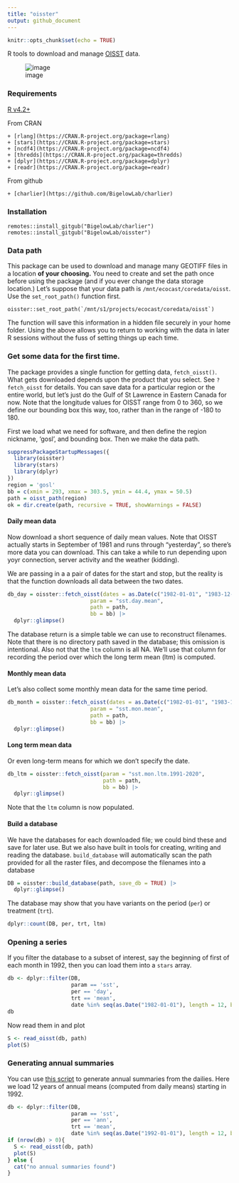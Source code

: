 ```yaml
---
title: "oisster"
output: github_document
---
```


```r
knitr::opts_chunk$set(echo = TRUE)
```

R tools to download and manage [OISST](https://psl.noaa.gov/data/gridded/data.noaa.oisst.v2.highres.html) data.

![image](https://psl.noaa.gov/data/gridded/images/small/noaahighres.png)

### Requirements

[R v4.2+](https://www.r-project.org/)

From CRAN

    + [rlang](https://CRAN.R-project.org/package=rlang)
    + [stars](https://CRAN.R-project.org/package=stars)
    + [ncdf4](https://CRAN.R-project.org/package=ncdf4)
    + [thredds](https://CRAN.R-project.org/package=thredds)
    + [dplyr](https://CRAN.R-project.org/package=dplyr)
    + [readr](https://CRAN.R-project.org/package=readr)
    
From github

    + [charlier](https://github.com/BigelowLab/charlier)
    
### Installation

```
remotes::install_gitgub("BigelowLab/charlier")
remotes::install_gitgub("BigelowLab/oisster")
```

### Data path

This package can be used to download and manage many GEOTIFF files in a location **of your choosing.** You need to create and set the path once before using the package (and if you ever change the data storage location.)  Let's suppose that your data path is `/mnt/ecocast/coredata/oisst`.  Use the `set_root_path()` function first.

```
oisster::set_root_path(`/mnt/s1/projects/ecocast/coredata/oisst`)
```

The function will save this information in a hidden file securely in your home folder. Using the above allows you to return to working with the data in later R sessions without the fuss of setting things up each time.  

### Get some data for the first time.

The package provides a single function for getting data, `fetch_oisst()`. What gets downloaded depends upon the product that you select.  See `?fetch_oisst` for details.  You can save data for a particular region or the entire world, but let's just do the Gulf of St Lawrence in Eastern Canada for now. Note that the longitude values for OISST range from 0 to 360, so we define our bounding box this way, too, rather than in the range of -180 to 180.

First we load what we need for software, and then define the region nickname, 'gosl', and bounding box.  Then we make the data path.

```r
suppressPackageStartupMessages({
  library(oisster)
  library(stars)
  library(dplyr)
})
region = 'gosl'
bb = c(xmin = 293, xmax = 303.5, ymin = 44.4, ymax = 50.5)
path = oisst_path(region)
ok = dir.create(path, recursive = TRUE, showWarnings = FALSE)
```

#### Daily mean data
Now download a short sequence of daily mean values. Note that OISST actually starts in September of 1981 and runs through "yesterday", so there's more data you can download. This can take a while to run depending upon yoyr connection, server activity and the weather (kidding).

We are passing in a a pair of dates for the start and stop, but the reality is that the function downloads all data between the two dates.

```r
db_day = oisster::fetch_oisst(dates = as.Date(c("1982-01-01", "1983-12-31")),
                          param = "sst.day.mean",
                          path = path,
                          bb = bb) |>
  dplyr::glimpse()
```
The database return is a simple table we can use to reconstruct filenames.  Note that there is no directory path saved in the database; this omission is intentional.  Also not that the `ltm` column is all NA.  We'll use that column for recording the period over which the long term mean (ltm) is computed.

#### Monthly mean data
Let's also collect some monthly mean data for the same time period.

```r
db_month = oisster::fetch_oisst(dates = as.Date(c("1982-01-01", "1983-12-31")),
                          param = "sst.mon.mean",
                          path = path,
                          bb = bb) |>
  dplyr::glimpse()
```

#### Long term mean data
Or even long-term means for which we don't specify the date.

```r
db_ltm = oisster::fetch_oisst(param = "sst.mon.ltm.1991-2020",
                              path = path,
                              bb = bb) |>
  dplyr::glimpse()
```

Note that the `ltm` column is now populated.

#### Build a database

We have the databases for each downloaded file; we could bind these and save for later use.  But we also have built in tools for creating, writing and reading the database.  `build_database` will automatically scan the path provided for all the raster files, and decompose the filenames into a database

```r
DB = oisster::build_database(path, save_db = TRUE) |>
  dplyr::glimpse()
```

The database may show that you have variants on the period (`per`) or treatment (`trt`).

```r
dplyr::count(DB, per, trt, ltm)
```

### Opening a series

If you filter the database to a subset of interest, say the beginning of first of each month in 1992, then you can load them into a `stars` array.

```r
db <- dplyr::filter(DB,
                    param == 'sst',
                    per == 'day',
                    trt == 'mean',
                    date %in% seq(as.Date("1982-01-01"), length = 12, by = "month"))
db
```


Now read them in and plot

```r
S <- read_oisst(db, path)
plot(S)
```


### Generating annual summaries

You can use [this script](inst/scripts/annual_summaries.R) to generate annual summaries from the dailies.  Here we load 12 years of annual means (computed from daily means) starting in 1992.

```r
db <- dplyr::filter(DB,
                    param == 'sst',
                    per == 'ann',
                    trt == 'mean',
                    date %in% seq(as.Date("1992-01-01"), length = 12, by = "year"))
if (nrow(db) > 0){
  S <- read_oisst(db, path)
  plot(S)
} else {
  cat("no annual summaries found")
}
```
